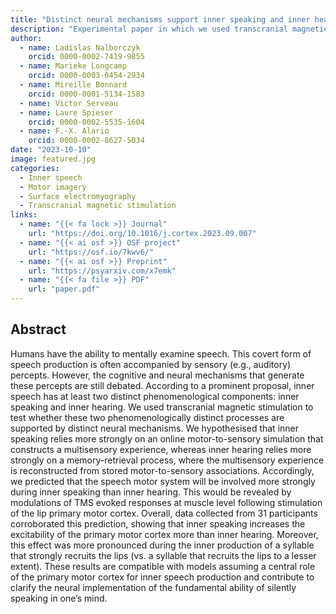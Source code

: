 ```yaml
---
title: "Distinct neural mechanisms support inner speaking and inner hearing"
description: "Experimental paper in which we used transcranial magnetic stimulation to test the involvement of the primary motor cortex during inner speaking and inner hearing."
author: 
  - name: Ladislas Nalborczyk
    orcid: 0000-0002-7419-9855
  - name: Marieke Longcamp
    orcid: 0000-0003-0454-2934
  - name: Mireille Bonnard
    orcid: 0000-0001-5134-1583
  - name: Victor Serveau
  - name: Laure Spieser
    orcid: 0000-0002-5535-1604
  - name: F.-X. Alario
    orcid: 0000-0002-8627-5034
date: "2023-10-10"
image: featured.jpg
categories:
  - Inner speech
  - Motor imagery
  - Surface electromyography
  - Transcranial magnetic stimulation
links:
  - name: "{{< fa lock >}} Journal"
    url: "https://doi.org/10.1016/j.cortex.2023.09.007"
  - name: "{{< ai osf >}} OSF project"
    url: "https://osf.io/7kwv6/"
  - name: "{{< ai osf >}} Preprint"
    url: "https://psyarxiv.com/x7emk"
  - name: "{{< fa file >}} PDF"
    url: "paper.pdf"
---
```


## Abstract

Humans have the ability to mentally examine speech. This covert form of speech production is often accompanied by sensory (e.g., auditory) percepts. However, the cognitive and neural mechanisms that generate these percepts are still debated. According to a prominent proposal, inner speech has at least two distinct phenomenological components: inner speaking and inner hearing. We used transcranial magnetic stimulation to test whether these two phenomenologically distinct processes are supported by distinct neural mechanisms. We hypothesised that inner speaking relies more strongly on an online motor-to-sensory simulation that constructs a multisensory experience, whereas inner hearing relies more strongly on a memory-retrieval process, where the multisensory experience is reconstructed from stored motor-to-sensory associations. Accordingly, we predicted that the speech motor system will be involved more strongly during inner speaking than inner hearing. This would be revealed by modulations of TMS evoked responses at muscle level following stimulation of the lip primary motor cortex. Overall, data collected from 31 participants corroborated this prediction, showing that inner speaking increases the excitability of the primary motor cortex more than inner hearing. Moreover, this effect was more pronounced during the inner production of a syllable that strongly recruits the lips (vs. a syllable that recruits the lips to a lesser extent). These results are compatible with models assuming a central role of the primary motor cortex for inner speech production and contribute to clarify the neural implementation of the fundamental ability of silently speaking in one's mind.
